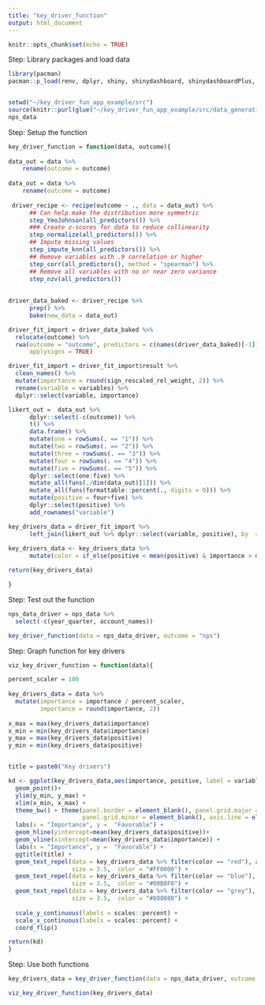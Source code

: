 ```yaml
---
title: "key_driver_function"
output: html_document
---
```


```r
knitr::opts_chunk$set(echo = TRUE)
```
Step: Library packages and load data
```r
library(pacman)
pacman::p_load(renv, dplyr, shiny, shinydashboard, shinydashboardPlus, tidyverse, glue, plotly, devtools, shinyWidgets, fontawesome, formattable, janitor, tsibble, DT, readr, lubridate, tidymodels, ggrepel, vip, rwa, glue)


setwd("~/key_driver_fun_app_example/src")
source(knitr::purl(glue("~/key_driver_fun_app_example/src/data_generation_a360.Rmd")))
nps_data
```
Step: Setup the function
```r
key_driver_function = function(data, outcome){
  
data_out = data %>%
    rename(outcome = outcome)
  
data_out = data %>%
    rename(outcome = outcome)
  
 driver_recipe <- recipe(outcome ~ ., data = data_out) %>% 
      ## Can help make the distribution more symmetric                     
      step_YeoJohnson(all_predictors()) %>% 
      ### Create z-scores for data to reduce collinearity
      step_normalize(all_predictors()) %>%
      ## Impute missing values
      step_impute_knn(all_predictors()) %>%
      ## Remove variables with .9 correlation or higher
      step_corr(all_predictors(), method = "spearman") %>%
      ## Remove all variables with no or near zero variance
      step_nzv(all_predictors())
 
    
driver_data_baked <- driver_recipe %>% 
      prep() %>% 
      bake(new_data = data_out)

driver_fit_import = driver_data_baked %>%
  relocate(outcome) %>%
  rwa(outcome = "outcome", predictors = c(names(driver_data_baked)[-1]),
      applysigns = TRUE)

driver_fit_import = driver_fit_import$result %>%
  clean_names() %>% 
  mutate(importance = round(sign_rescaled_rel_weight, 2)) %>%
  rename(variable = variables) %>%
  dplyr::select(variable, importance)

likert_out =  data_out %>%
      dplyr::select(-c(outcome)) %>%
      t() %>%
      data.frame() %>%
      mutate(one = rowSums(. == "1")) %>% 
      mutate(two = rowSums(. == "2")) %>% 
      mutate(three = rowSums(. == "3")) %>%
      mutate(four = rowSums(. == "4")) %>%
      mutate(five = rowSums(. == "5")) %>%
      dplyr::select(one:five) %>%
      mutate_all(funs(./dim(data_out)[1])) %>%
      mutate_all(funs(formattable::percent(., digits = 0))) %>%
      mutate(positive = four+five) %>%
      dplyr::select(positive) %>%
      add_rownames("variable")

key_drivers_data = driver_fit_import %>%
      left_join(likert_out %>% dplyr::select(variable, positive), by  = "variable")
     
key_drivers_data <- key_drivers_data %>%
      mutate(color = if_else(positive < mean(positive) & importance > mean(importance), "red", if_else(positive > mean(positive) & importance > mean(importance), "blue", "grey"))) 

return(key_drivers_data)

}


```
Step: Test out the function
```r
nps_data_driver = nps_data %>%
  select(-c(year_quarter, account_names))

key_driver_function(data = nps_data_driver, outcome = "nps")
```
Step: Graph function for key drivers
```r

viz_key_driver_function = function(data){

percent_scaler = 100  
  
key_drivers_data = data %>%
  mutate(importance = importance / percent_scaler, 
         importance = round(importance, 2))
  
x_max = max(key_drivers_data$importance) 
x_min = min(key_drivers_data$importance) 
y_max = max(key_drivers_data$positive) 
y_min = min(key_drivers_data$positive) 


title = paste0("Key drivers")

kd <- ggplot(key_drivers_data,aes(importance, positive, label = variable))+
  geom_point()+
  ylim(y_min, y_max) +
  xlim(x_min, x_max) +
  theme_bw() + theme(panel.border = element_blank(), panel.grid.major = element_blank(),
                     panel.grid.minor = element_blank(), axis.line = element_line(colour = "black")) +
  labs(x = "Importance", y =  "Favorable") +
  geom_hline(yintercept=mean(key_drivers_data$positive))+
  geom_vline(xintercept=mean(key_drivers_data$importance)) +
  labs(x = "Importance", y =  "Favorable") +
  ggtitle(title) +
  geom_text_repel(data = key_drivers_data %>% filter(color == "red"), aes(label = variable),
                  size = 3.5,  color = "#FF0000") +
  geom_text_repel(data = key_drivers_data %>% filter(color == "blue"), aes(label = variable),
                  size = 3.5,  color = "#00B0F0") +
  geom_text_repel(data = key_drivers_data %>% filter(color == "grey"), aes(label = variable),
                  size = 3.5,  color = "#808080") +
  
  scale_y_continuous(labels = scales::percent) +
  scale_x_continuous(labels = scales::percent) +
  coord_flip()

return(kd)
}
```
Step: Use both functions
```r
key_drivers_data = key_driver_function(data = nps_data_driver, outcome = "nps")

viz_key_driver_function(key_drivers_data)

```




  
    

    
 
    

    
